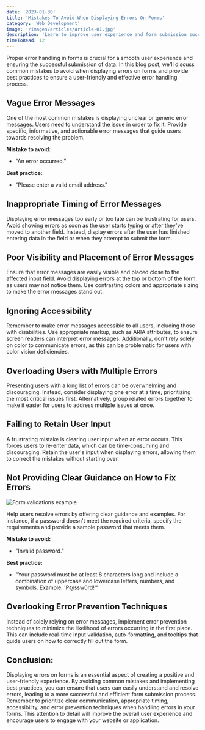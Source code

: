 ```yaml
---
date: '2023-01-30'
title: 'Mistakes To Avoid When Displaying Errors On Forms'
category: 'Web Development'
image: '/images/articles/article-01.jpg'
description: 'Learn to improve user experience and form submission success by avoiding common mistakes and implementing best practices for displaying error messages on forms.'
timeToRead: 12
---
```


Proper error handling in forms is crucial for a smooth user experience and ensuring the successful submission of data. In this blog post, we'll discuss common mistakes to avoid when displaying errors on forms and provide best practices to ensure a user-friendly and effective error handling process.

## Vague Error Messages

One of the most common mistakes is displaying unclear or generic error messages. Users need to understand the issue in order to fix it. Provide specific, informative, and actionable error messages that guide users towards resolving the problem.

**Mistake to avoid:**

- "An error occurred."

**Best practice:**

- "Please enter a valid email address."

## Inappropriate Timing of Error Messages

Displaying error messages too early or too late can be frustrating for users. Avoid showing errors as soon as the user starts typing or after they've moved to another field. Instead, display errors after the user has finished entering data in the field or when they attempt to submit the form.

## Poor Visibility and Placement of Error Messages

Ensure that error messages are easily visible and placed close to the affected input field. Avoid displaying errors at the top or bottom of the form, as users may not notice them. Use contrasting colors and appropriate sizing to make the error messages stand out.

## Ignoring Accessibility

Remember to make error messages accessible to all users, including those with disabilities. Use appropriate markup, such as ARIA attributes, to ensure screen readers can interpret error messages. Additionally, don't rely solely on color to communicate errors, as this can be problematic for users with color vision deficiencies.

## Overloading Users with Multiple Errors

Presenting users with a long list of errors can be overwhelming and discouraging. Instead, consider displaying one error at a time, prioritizing the most critical issues first. Alternatively, group related errors together to make it easier for users to address multiple issues at once.

## Failing to Retain User Input

A frustrating mistake is clearing user input when an error occurs. This forces users to re-enter data, which can be time-consuming and discouraging. Retain the user's input when displaying errors, allowing them to correct the mistakes without starting over.

## Not Providing Clear Guidance on How to Fix Errors

<Image
  src="/images/articles/form-validations.jpg"
  width={672}
  height={638}
  alt="Form validations example"
  caption="Image by Smashing Magazine"
/>

Help users resolve errors by offering clear guidance and examples. For instance, if a password doesn't meet the required criteria, specify the requirements and provide a sample password that meets them.

**Mistake to avoid:**

- "Invalid password."

**Best practice:**

- "Your password must be at least 8 characters long and include a combination of uppercase and lowercase letters, numbers, and symbols. Example: 'P@ssw0rd!'"

## Overlooking Error Prevention Techniques

Instead of solely relying on error messages, implement error prevention techniques to minimize the likelihood of errors occurring in the first place. This can include real-time input validation, auto-formatting, and tooltips that guide users on how to correctly fill out the form.

## Conclusion:

Displaying errors on forms is an essential aspect of creating a positive and user-friendly experience. By avoiding common mistakes and implementing best practices, you can ensure that users can easily understand and resolve errors, leading to a more successful and efficient form submission process. Remember to prioritize clear communication, appropriate timing, accessibility, and error prevention techniques when handling errors in your forms. This attention to detail will improve the overall user experience and encourage users to engage with your website or application.
